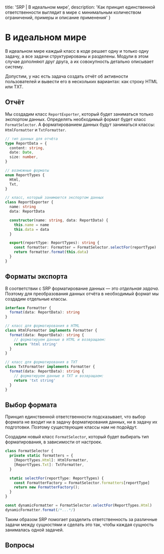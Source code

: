 
  title: 'SRP | В идеальном мире',
  description: 'Как принцип единственной ответственности выглядит в мире с минимальным количеством ограничений, примеры и описание применения'
}


# В идеальном мире

В идеальном мире каждый класс в коде решает одну и только одну задачу, а все задачи структурированы и разделены. Модули в этом случае дополняют друг друга, а их совокупность детально описывает систему.

Допустим, у нас есть задача создать отчёт об активности пользователей и вывести его в нескольких вариантах: как строку HTML или TXT.

## Отчёт

Мы создадим класс `ReportExporter`, который будет заниматься только экспортом данных. Определять необходимый формат будет класс `FormatSelector`. А форматированием данных будут заниматься классы: `HtmlFormatter` и `TxtFormatter`.

```ts
// тип данных для отчёта
type ReportData = {
  content: string,
  date: Date,
  size: number,
}

// возможные форматы
enum ReportTypes {
  Html,
  Txt,
}

// класс, который занимается экспортом данных
class ReportExporter {
  name: string
  data: ReportData

  constructor(name: string, data: ReportData) {
    this.name = name
    this.data = data
  }

  export(reportType: ReportTypes): string {
    const formatter: Formatter = FormatSelector.selectFor(reportType)
    return formatter.format(this.data)
  }
}
```

## Форматы экспорта

В соответствии с SRP форматирование данных — это _отдельная задача_. Поэтому для преобразования данных отчёта в необходимый формат мы создадим отдельные классы.

```ts
interface Formatter {
  format(data: ReportData): string
}

// класс для форматирования в HTML
class HtmlFormatter implements Formatter {
  format(data: ReportData): string {
    // форматируем данные в HTML и возвращаем:
    return 'html string'
  }
}

// класс для форматирования в TXT
class TxtFormatter implements Formatter {
  format(data: ReportData): string {
    // форматируем данные в TXT и возвращаем:
    return 'txt string'
  }
}
```

## Выбор формата

Принцип единственной ответственности подсказывает, что выбор формата не входит ни в задачу форматирования данных, ни в задачу их подготовки. Поэтому существующие классы нам не подойдут.

Создадим новый класс `FormatSelector`, который будет выбирать тип форматирования, в зависимости от настроек.

```ts
class FormatSelector {
  private static formatters = {
    [ReportTypes.Html]: HtmlFormatter,
    [ReportTypes.Txt]: TxtFormatter,
  }

  static selectFor(reportType: ReportTypes) {
    const FormatterFactory = FormatSelector.formatters[reportType]
    return new FormatterFactory();
  }
}

const dynamicFormatter = FormatSelector.selectFor(ReportTypes.Html)
dynamicFormatter.format(/*...*/)
```

Таким образом SRP помогает разделить ответственность за различные задачи между сущностями и сделать это так, чтобы каждая сущность занималась одной задачей.

## Вопросы
<Quiz name='srp-ideal-1' />
<Quiz name='srp-ideal-2' />
<Quiz name='srp-ideal-3' />
